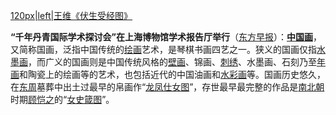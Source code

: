 [[文件:Wang Wei 001.jpg|120px|left|王维《伏生受经图》]]

'''“千年丹青国际学术探讨会”在上海博物馆学术报告厅举行'''（[http://www.dfdaily.com/html/150/2010/11/16/537502.shtml 东方早报]）：'''[[中国画]]'''，又简称国画，泛指中国传统的[[绘画]]艺术，是琴棋书画四艺之一。狭义的国画仅指[[水墨画]]，而广义的国画则是中国传统风格的[[壁画]]、锦画、[[刺绣]]、水墨画、石刻乃至[[年画]]和陶瓷上的绘画等的艺术，也包括近代的中国油画和[[水彩画]]等。国画历史悠久，在[[东周]]墓葬中出土过最早的帛画作“[[龙凤仕女图]]”，存世最早最完整的作品是[[南北朝]]时期[[顾恺之]]的“[[女史箴图]]”。